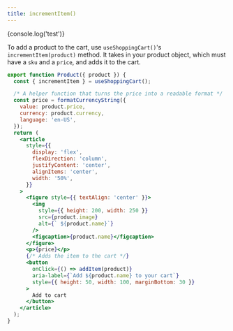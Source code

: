 ```yaml
---
title: incrementItem()
---
```



<div>{console.log('test')}</div>

To add a product to the cart, use `useShoppingCart()`'s `incrementItem(product)` method. It takes in your product object, which must have a `sku` and a `price`, and adds it to the cart.

```jsx
export function Product({ product }) {
  const { incrementItem } = useShoppingCart();

  /* A helper function that turns the price into a readable format */
  const price = formatCurrencyString({
    value: product.price,
    currency: product.currency,
    language: 'en-US',
  });
  return (
    <article
      style={{
        display: 'flex',
        flexDirection: 'column',
        justifyContent: 'center',
        alignItems: 'center',
        width: '50%',
      }}
    >
      <figure style={{ textAlign: 'center' }}>
        <img
          style={{ height: 200, width: 250 }}
          src={product.image}
          alt={` ${product.name}`}
        />
        <figcaption>{product.name}</figcaption>
      </figure>
      <p>{price}</p>
      {/* Adds the item to the cart */}
      <button
        onClick={() => addItem(product)}
        aria-label={`Add ${product.name} to your cart`}
        style={{ height: 50, width: 100, marginBottom: 30 }}
      >
        Add to cart
      </button>
    </article>
  );
}
```
